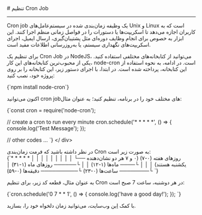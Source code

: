 

<Layout>
<Head>
<title>مستندات تنظیم Cron Job در NodeJS - لیارا</title>
<meta property="og:title" content="مستندات خدمات رایانش ابری لیارا" />
<meta property="og:description" content="مستندات مربوط به نحوه تنظیم Cron Job در پلتفرم NodeJS در لیارا"  />
<meta property="og:image" content="https://media.liara.ir/logos/liara-poster.jpg" />
</Head>
# تنظیم Cron Job
<hr className="mb-2" />

Cron job یک وظیفه زمان‌بندی شده در سیستم‌عامل‌های Unix و Linux است که به کاربران اجازه می‌دهد تا اسکریپت‌ها یا دستورات را در فواصل زمانی منظم اجرا کنند. این ابزار به خصوص برای انجام وظایف دوره‌ای مثل پشتیبان‌گیری، ارسال ایمیل، اجرای اسکریپت‌های نگهداری سیستم، یا به‌روزرسانی اطلاعات مفید است.
<div className="h-4" />

برای تنظیم یک Cron Job در NodeJS، می‌توانید از کتابخانه‌های مختلفی استفاده کنید. یکی از محبوب‌ترین کتابخانه‌های این کار، <Important>node-cron</Important> است. 
در ادامه، به نحوه استفاده از این کتابخانه، پرداخته شده است. در ابتدا، با اجرای دستور زیر، این کتابخانه را بر روی پروژه خود، نصب کنید: 

<div className="h-2" />
<div dir="ltr">
<Highlight  className="js">
{`npm install node-cron`}
</Highlight>
</ div>
<div className="h-2" />

اکنون می‌توانید cron jobهای مختلف خود را در برنامه، تنظیم کنید؛ به عنوان مثال: 
<div className="h-2" />
<div dir="ltr">
<Highlight  className="js">
{`const cron = require('node-cron');

// create a cron to run every minute
cron.schedule('* * * * *', () => {
  console.log('Test Message');
});

// other codes ...
`}
</Highlight>
</ div>
<div className="h-2" />

<Section id="cron-format" title="فرمت زمان‌بندی Cron Job" />
در نظر داشته باشید که فرمت زمان‌بندی Cron به صورت زیر است:
<div className="h-2" />
<div dir="ltr">
<Highlight  className="scss">
{`* * * * *
│ │ │ │ │
│ │ │ │ └── روزهای هفته (۰-۷) (۰ و ۷ هر دو نشان‌دهنده یکشنبه هستند)
│ │ │ └──── ماه‌ها (۱-۱۲)
│ │ └────── روزهای ماه (۱-۳۱)
│ └──────── ساعت‌ها (۰-۲۳)
└────────── دقیقه‌ها (۰-۵۹)
`}
</Highlight>
</ div>
<div className="h-2" />

به عنوان مثال، قطعه کد زیر، برای تنظیم Cron در هر دوشنبه، ساعت 7 صبح است:

<div className="h-2" />
<div dir="ltr">
<Highlight  className="js">
{`cron.schedule('0 7 * * 1', () => {
  console.log('have a good day!');
});
`}
</Highlight>
</ div>
<div className="h-2" />

<Alert variant="success">
<p>
    با کمک <a href="https://crontab.guru/" className="text-[#2196f3] ">این</a> وب‌سایت، می‌توانید زمان دلخواه خود را، بسازید.
</p>
</Alert>



</Layout>